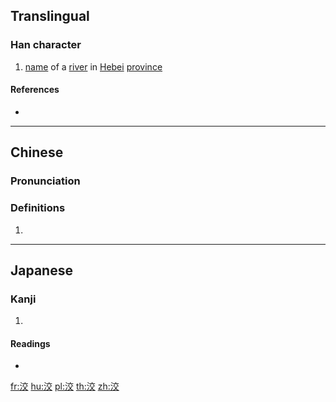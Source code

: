{{character info/new}}
==Translingual==

===Han character===
{{Han char|rn=85|rad=水|as=06|sn=9|four=30148|canj=EYCK|ids=⿰氵交}}

# [[name]] of a [[river]] in [[Hebei]] [[province]]

====References====
* {{Han ref|kx=0621.180|dkj=17399|dj=1017.100|hdz=31615.060|uh=6D28|ud=27944|bh=CF6D|bd=53101}}

----

==Chinese==
{{zh-forms}}

===Pronunciation===
{{zh-pron
|m=xiáo
|c=ngaau4
|mc=y
|oc=y
|ma=
|cat=pn
}}

===Definitions===
{{zh-hanzi}}

# {{rfdef|lang=zh}}

----

==Japanese==

===Kanji===
{{ja-kanji|grade=|rs=水06}}

# {{defn|lang=ja|sort=水06}}

====Readings====
* {{ja-readings|on=[[こう]] (kō), [[きょう]] (kyō)|kun=}}

[[fr:洨]]
[[hu:洨]]
[[pl:洨]]
[[th:洨]]
[[zh:洨]]